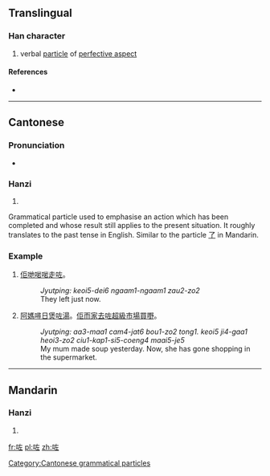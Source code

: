 ==Translingual==

===Han character===
{{Han char|rn=30|rad=口|as=05|sn=8|four=|canj=口大一 (RKM)|ids=⿰[[口]][[左]]}}

# {{context|Cantonese|lang=mul}} verbal [[particle]] of [[perfective aspect]]

====References====
* {{Han ref|kx=0185.211|hdz=10599.040|uh=5497|ud=21655}}

----

==Cantonese==

===Pronunciation===
* {{IPA|/t͡sɔː˧˥/|lang=yue}}

===Hanzi===
{{yue-hanzi|jyut=[[zo2]]|y=[[jo2]]}}

# {{defn|lang=yue|sort=口05}}

Grammatical particle used to emphasise an action which has been completed and whose result still applies to the present situation. It roughly translates to the past tense in English.
Similar to the particle [[了]] in Mandarin.

===Example===
{{rfc-header|Example|lang=yue}}
# [[佢哋]][[啱啱]][[走]][[咗]]。
#: ''Jyutping: keoi5-dei6 ngaam1-ngaam1 zau2-zo2''
#: They left just now.
# [[阿媽]][[噚日]][[煲]][[咗]][[湯]]。[[佢]][[而家]][[去]][[咗]][[超級市場]][[買嘢]]。
#: ''Jyutping: aa3-maa1 cam4-jat6 bou1-zo2 tong1. keoi5 ji4-gaa1 heoi3-zo2 ciu1-kap1-si5-coeng4 maai5-je5''
#: My mum made soup yesterday. Now, she has gone shopping in the supermarket.

[[Category:Cantonese grammatical particles]]

----

==Mandarin==

===Hanzi===
{{cmn-hanzi|pin=[[xián]] ([[xian2]]), [[zuǒ]] ([[zuo3]])|wg=hsien<sup>2</sup>, tso<sup>3</sup>}}

# {{defn|lang=cmn|sort=口05}}

[[fr:咗]]
[[pl:咗]]
[[zh:咗]]
